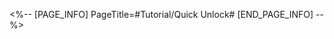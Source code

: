 <%-- [PAGE_INFO]
PageTitle=#Tutorial/Quick Unlock#
[END_PAGE_INFO] --%>
{{Tutorial
|sort      = 807501
|title     = Quick Unlock
|subtitle  = 
|type      = 
|about     = 
|image1    = Tutorial Quick Unlock 1.png{{subst:void|<!--$UPLOAD:<<SpriteOutput/TutorialPic/TutorialPage_807501.png>-<Tutorial Quick Unlock 1.png>-<Tutorial Files>>-->}}
|text1     = {{Color|h|nobold=1|The highest Memory of Chaos stage in that you have cleared with a 3-star rating}} will be recorded. When any new phase starts, the corresponding stages and its prerequisite stages will all be immediately unlocked. Currently, only the {{Color|h|nobold=1|first 7 stages}} can be quickly unlocked in this way.
|image2    = Tutorial Quick Unlock 2.png{{subst:void|<!--$UPLOAD:<<SpriteOutput/TutorialPic/TutorialPage_807502.png>-<Tutorial Quick Unlock 2.png>-<Tutorial Files>>-->}}
|text2     = After performing quick unlock, you can directly challenge the highest stage that you passed with 3-stars. Once you have passed that stage with 3-stars, {{Color|h|nobold=1|all the previous stages will be immediately cleared with a 3-star rating, and all rewards from those stages will be delivered}}.
}}